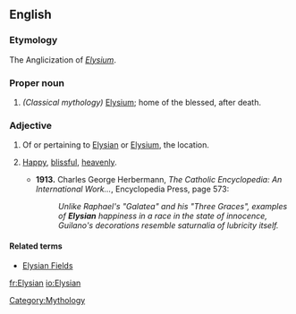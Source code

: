 ==English==

===Etymology===
The Anglicization of {{L.}} ''[[Elysium]]''.

===Proper noun===
{{en-proper noun}}

# ''(Classical mythology)'' [[Elysium]]; home of the blessed, after death.

===Adjective===
{{en-adj|-}}

# Of or pertaining to [[Elysian]] or [[Elysium]], the location.
# {{idiom}} [[happy|Happy]], [[blissful]], [[heavenly]].
#* '''1913.''' Charles George Herbermann,  ''The Catholic Encyclopedia: An International Work...'', Encyclopedia Press, page 573:
#*: ''Unlike Raphael's "Galatea" and his "Three Graces", examples of '''Elysian''' happiness in a race in the state of innocence, Guilano's decorations resemble saturnalia of lubricity itself.''

====Related terms====
* [[Elysian Fields]]

[[Category:Mythology]]

[[fr:Elysian]]
[[io:Elysian]]
